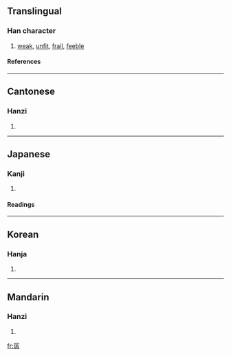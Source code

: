 ==Translingual==
===Han character===
{{Han char|rn=39|rad=子|as=09|sn=12|four=7724<sub>7</sub>|canj=尸弓木木 (SNDD)}}
# [[weak]], [[unfit]], [[frail]], [[feeble]]
====References====
{{Han ref|kx=0280.080|dkj=07000|dj=0549.070|hdz=21017.120|uh=5B71|ud=23409|bh=B447|bd=46151}}
----
==Cantonese==
===Hanzi===
{{yue-hanzi|jyut=|y=chaan3, saan4}}
# {{defn|Cantonese}}
----
==Japanese==
===Kanji===
{{ja-kanji|grade=|rs=子09}}
# {{defn|Japanese}} 
====Readings====
{{ja-readings|on=[[せん]] (sen), [[さん]] (san)|kun=[[よわい]] (yowai)}}
----
==Korean==
===Hanja===
{{ko-hanja|hangeul=잔|rv=jan|mr=chan}}
# {{defn|Korean}}
----
==Mandarin==
===Hanzi===
{{cmn-hanzi|pin=[[chán]] (chan2)|wg=ch'an<sup>2</sup>}}
# {{defn|Mandarin}}

[[fr:孱]]